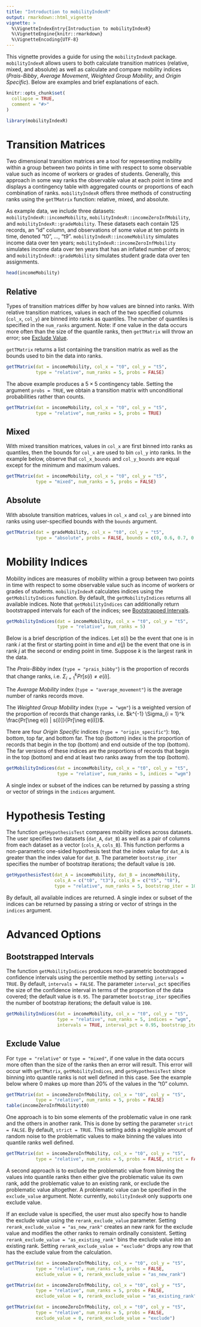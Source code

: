 ```yaml
---
title: "Introduction to mobilityIndexR"
output: rmarkdown::html_vignette
vignette: >
  %\VignetteIndexEntry{Introduction to mobilityIndexR}
  %\VignetteEngine{knitr::rmarkdown}
  %\VignetteEncoding{UTF-8}
---
```


This vignette provides a guide for using the `mobilityIndexR` package. `mobilityIndexR` allows users to both calculate transition matrices (relative, mixed, and absolute) as well as calculate and compare mobility indices (*Prais-Bibby*, *Average Movement*, *Weighted Group Mobility*, and *Origin Specific*). Below are examples and brief explanations of each.


```r
knitr::opts_chunk$set(
  collapse = TRUE,
  comment = "#>"
)
```

```r
library(mobilityIndexR)
```

# Transition Matrices

Two dimensional transition matrices are a tool for representing mobility within a group between two points in time with respect to some observable value such as income of workers or grades of students. Generally, this approach in some way ranks the observable value at each point in time and displays a contingency table with aggregated counts or proportions of each combination of ranks. `mobilityIndexR` offers three methods of constructing ranks using the `getTMatrix` function: relative, mixed, and absolute. 

As example data, we include three datasets: `mobilityIndexR::incomeMobility`, `mobilityIndexR::incomeZeroInfMobility`, and `mobilityIndexR::gradeMobility`. These datasets each contain 125 records, an "id" column, and observations of some value at ten points in time, denoted "t0", ..., "t9". `mobilityIndexR::incomeMobility` simulates income data over ten years; `mobilityIndexR::incomeZeroInfMobility` simulates income data over ten years that has an inflated number of zeros; and `mobilityIndexR::gradeMobility` simulates student grade data over ten assignments.

```r
head(incomeMobility)
```

## Relative

Types of transition matrices differ by how values are binned into ranks. With relative transition matrices, values in each of the two specified columns (`col_x`, `col_y`) are binned into ranks as quantiles. The number of quantiles is specified in the `num_ranks` argument. Note: if one value in the data occurs more often than the size of the quantile ranks, then `getTMatrix` will throw an error; see [Exclude Value](#exclude-value).

`getTMatrix` returns a list containing the transition matrix as well as the bounds used to bin the data into ranks. 

```r
getTMatrix(dat = incomeMobility, col_x = "t0", col_y = "t5", 
           type = "relative", num_ranks = 5, probs = FALSE)
```

The above example produces a $5 \times 5$ contingency table. Setting the argument `probs = TRUE`, we obtain a transition matrix with unconditional probabilities rather than counts. 

```r
getTMatrix(dat = incomeMobility, col_x = "t0", col_y = "t5", 
           type = "relative", num_ranks = 5, probs = TRUE)
```

## Mixed

With mixed transition matrices, values in `col_x` are first binned into ranks as quantiles, then the bounds for `col_x` are used to bin `col_y` into ranks. In the example below, observe that `col_x_bounds` and `col_y_bounds` are equal except for the minimum and maximum values. 

```r
getTMatrix(dat = incomeMobility, col_x = "t0", col_y = "t5", 
           type = "mixed", num_ranks = 5, probs = FALSE)
```

## Absolute

With absolute transition matrices, values in `col_x` and `col_y` are binned into ranks using user-specified bounds with the `bounds` argument.

```r
getTMatrix(dat = gradeMobility, col_x = "t0", col_y = "t5", 
           type = "absolute", probs = FALSE, bounds = c(0, 0.6, 0.7, 0.8, 0.9, 1.0))
```

# Mobility Indices

Mobility indices are measures of mobility within a group between two points in time with respect to some observable value such as income of workers or grades of students. `mobilityIndexR` calculates indices using the `getMobilityIndices` function. By default, the `getMobilityIndices` returns all available indices. Note that `getMobilityIndices` can additionally return bootstrapped intervals for each of the indices; see [Bootstrapped Intervals](#bootstrapped-intervals).

```r
getMobilityIndices(dat = incomeMobility, col_x = "t0", col_y = "t5", 
                   type = "relative", num_ranks = 5)
```

Below is a brief description of the indices. Let $s(i)$ be the event that one is in rank $i$ at the first or starting point in time and $e(j)$ be the event that one is in rank $j$ at the second or ending point in time. Suppose $k$ is the largest rank in the data. 

The *Prais-Bibby* index (`type = "prais_bibby"`) is the proportion of records that change ranks, i.e. $\Sigma_{i = 1}^kPr[s(i) \neq e(i)]$.

The *Average Mobility* index (`type = "average_movement"`) is the average number of ranks records move.

The *Weighted Group Mobility* index (`type = "wgm"`) is a weighted version of the proportion of records that change ranks, i.e. $k^{-1} \Sigma_{i = 1}^k \frac{Pr[\neg e(i) | s(i)]}{Pr[\neg e(i)]}$.

There are four *Origin Specific* indices (`type = "origin_specific"`): top, bottom, top far, and bottom far. The top (bottom) index is the proportion of records that begin in the top (bottom) and end outside of the top (bottom). The far versions of these indices are the proportions of records that begin in the top (bottom) and end at least two ranks away from the top (bottom). 

```r
getMobilityIndices(dat = incomeMobility, col_x = "t0", col_y = "t5", 
                   type = "relative", num_ranks = 5, indices = "wgm")
```

A single index or subset of the indices can be returned by passing a string or vector of strings in the `indices` argument.

# Hypothesis Testing

The function `getHypothesisTest` compares mobility indices across datasets. The user specifies two datasets (`dat_A`, `dat_B`) as well as a pair of columns from each dataset as a vector (`cols_A`, `cols_B`). This function performs a non-parametric one-sided hypothesis test that the index value for `dat_A` is greater than the index value for `dat_B`. The parameter `bootstrap_iter` specifies the number of bootstrap iterations; the default value is `100`. 

```r
getHypothesisTest(dat_A = incomeMobility, dat_B = incomeMobility, 
                  cols_A = c("t0", "t3"), cols_B = c("t5", "t8"),
                  type = "relative", num_ranks = 5, bootstrap_iter = 100)
```

By default, all available indices are returned. A single index or subset of the indices can be returned by passing a string or vector of strings in the `indices` argument.

# Advanced Options

## Bootstrapped Intervals

The function `getMobilityIndices` produces non-parametric bootstrapped confidence intervals using the percentile method by setting `intervals = TRUE`. By default, `intervals = FALSE`. The parameter `interval_pct` specifies the size of the confidence interval in terms of the proportion of the data covered; the default value is `0.95`. The parameter `bootstrap_iter` specifies the number of bootstrap iterations; the default value is `100`.

```r
getMobilityIndices(dat = incomeMobility, col_x = "t0", col_y = "t5", 
                   type = "relative", num_ranks = 5, indices = "wgm",
                   intervals = TRUE, interval_pct = 0.95, bootstrap_iter = 100)
```

## Exclude Value

For `type = "relative"` or `type = "mixed"`, if one value in the data occurs more often than the size of the ranks then an error will result. This error will occur with `getTMatrix`, `getMobilityIndices`, and `getHypothesisTest` since binning into quantile ranks is not well defined in this case. See the example below where $0$ makes up more than $20\%$ of the values in the "t0" column.

```r
getTMatrix(dat = incomeZeroInfMobility, col_x = "t0", col_y = "t5",
           type = "relative", num_ranks = 5, probs = FALSE)
table(incomeZeroInfMobility$t0)
```

One approach is to bin some elements of the problematic value in one rank and the others in another rank. This is done by setting the parameter `strict = FALSE`. By default, `strict = TRUE`. This setting adds a negligible amount of random noise to the problematic values to make binning the values into quantile ranks well defined. 

```r
getTMatrix(dat = incomeZeroInfMobility, col_x = "t0", col_y = "t5",
           type = "relative", num_ranks = 5, probs = FALSE, strict = FALSE)
```

A second approach is to exclude the problematic value from binning the values into quantile ranks then either give the problematic value its own rank, add the problematic value to an existing rank, or exclude the problematic value altogether. A problematic value can be specified in the `exclude_value` argument. Note: currently, `mobilityIndexR` only supports one exclude value.

If an exclude value is specified, the user must also specify how to handle the exclude value using the `rerank_exclude_value` parameter. Setting `rerank_exclude_value = "as_new_rank"` creates an new rank for the exclude value and modifies the other ranks to remain ordinally consistent. Setting `rerank_exclude_value = "as_existing_rank"` bins the exclude value into an existing rank. Setting `rerank_exclude_value = "exclude"` drops any row that has the exclude value from the calculation. 

```r
getTMatrix(dat = incomeZeroInfMobility, col_x = "t0", col_y = "t5",
           type = "relative", num_ranks = 5, probs = FALSE,
           exclude_value = 0, rerank_exclude_value = "as_new_rank")

getTMatrix(dat = incomeZeroInfMobility, col_x = "t0", col_y = "t5",
           type = "relative", num_ranks = 5, probs = FALSE,
           exclude_value = 0, rerank_exclude_value = "as_existing_rank")

getTMatrix(dat = incomeZeroInfMobility, col_x = "t0", col_y = "t5",
           type = "relative", num_ranks = 5, probs = FALSE,
           exclude_value = 0, rerank_exclude_value = "exclude")
```
